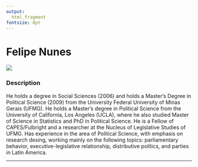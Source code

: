 ```yaml
---
output: 
  html_fragment
fontsize: 8pt
---
```


# Felipe Nunes

<!-- Duas colunas -->
<div class="col2">
<img class="foto" src="img/felipe.jpg"/>

<div class="descricao">

### Description

He holds a degree in Social Sciences (2006) and holds a Master's Degree in Political Science (2009) from the University
Federal University of Minas Gerais (UFMG). He holds a Master's degree in Political Science from the University of California,
Los Angeles (UCLA), where he also studied Master of Science in Statistics and PhD in Political Science.
He is a Fellow of CAPES/Fulbright and a researcher at the Nucleus of Legislative Studies of UFMG.
Has experience in the area of Political Science, with emphasis on research desing, working mainly on the following topics: parliamentary behavior,
executive-legislative relationship, distributive politics, and parties in Latin America.

<!-- *** -->

<!-- ### Interests -->

<!-- * Estatístca Computacional -->
<!-- * Visualização de Dados  -->
<!-- * Estatística Espacial  -->
<!-- * Modelagem Estatística -->

***

</div>

<div align='right'>
  <a href="https://www.linkedin.com/in/felipe-nunes-31772453/"> 
    <i class="fa fa-linkedin" style='font-size:20px; margin: 0px 5px'></i>
  </a>
  <a href="https://github.com/DouglasMesquita"> 
    <i class="fa fa-github" style='font-size:20px; margin: 0px 5px'></i>
  </a>
  <a href="https://twitter.com/"> 
    <i class="fa fa-twitter" style='font-size:20px; margin: 0px 5px'></i>
  </a>
</div>

</div>
